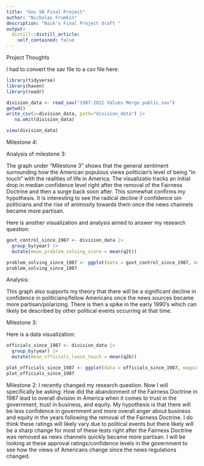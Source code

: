 ```yaml
---
title: "Gov 50 Final Project"
author: "Nicholas Frumkin"
description: "Nick's Final Project draft "
output:
  distill::distill_article:
    self_contained: false
---
```




Project Thoughts

I had to convert the sav file to a csv file here:

```r
library(tidyverse)
library(haven)
library(readr)

division_data <- read_sav("1987-2012 Values Merge public.sav")
getwd() 
write_csv(x=division_data, path="division_data") |>
   na.omit(division_data)

view(division_data)
```
Milestone 4: 

Analysis of milestone 3: 

The graph under "Milestone 3" shows that the general sentiment surrounding how the American populous views politician's level of being "in touch" with the realities of life in America. The visualizatio tracks an initial drop in median confidence level right after the removal of the Fairness Doctrine and then a surge back soon after. This somewhat confirms my hypothesis. It is interesting to see the radical decline if confidence oin politicians and the rise of animosity towards them once the news channels became more partisan. 

Here is another visualization and analysis aimed to answer my research question: 

```r
govt_control_since_1987 <- division_data |>
  group_by(year) |>
  mutate(mean_problem_solving_score = mean(q2t))

problem_solving_since_1987 <- ggplot(data = govt_control_since_1987, mapping = aes(x = year, y = mean_problem_solving_score)) + geom_point() + labs(x = "Year", y = "Score of Problem Solving Ability", title = "Can Americans Solve Our Own Problems?"  ) + geom_smooth()
problem_solving_since_1987
```
Analysis:

This graph also supports my theory that there will be a significant decline in confidence in politicians/fellow Americans once the news sources became more partisan/polarizing. There is then a spike in the early 1990's which can likely be described by other political events occurring at that time. 





Milestone 3:

Here is a data visualization: 

```r
officials_since_1987 <- division_data |>
  group_by(year) |>
  mutate(mean_officials_loose_touch = mean(q2b))

plot_officials_since_1987 <- ggplot(data = officials_since_1987, mapping = aes(x = year, y = mean_officials_loose_touch)) + geom_point() + labs(x = "Year", y = "Rating (Higher rating = More aware of struggles", title = "Rating of Politician's Awareness of Stuggles in America"  ) + geom_smooth()
plot_officials_since_1987
```


Milestone 2: 
I recently changed my research question. Now I will specifically be asking: How did the abandonment of the Fairness Doctrine in 1987 lead to overall division in America when it comes to trust in the government, trust in business, and equity. My hypothesis is that there will be less confidence in government and more overall anger about business and equity in the years following the removal of the Fairness Doctrine. I do think these ratings will likely vary due to political events but there likely will be a sharp change for most of these tests right after the Fairness Doctrine was removed as news channels quickly became more partisan. I will be looking at these approval ratings/confidence levels in the government to see how the views of Americans change since the news regulations changed. 

























